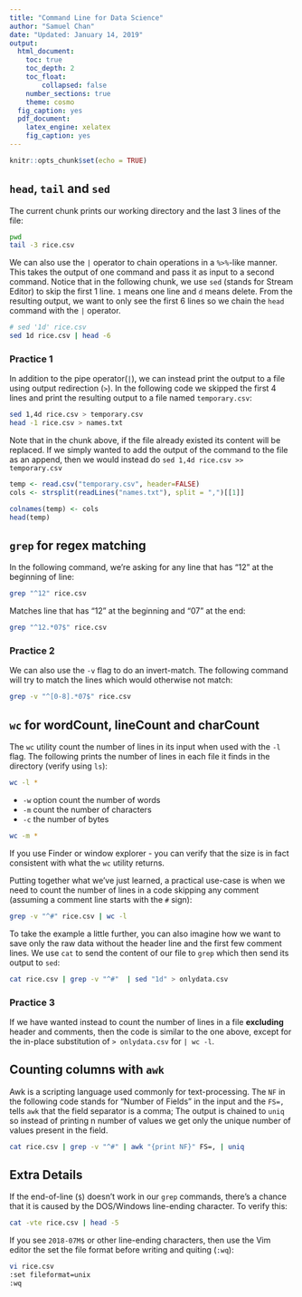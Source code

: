 ```yaml
---
title: "Command Line for Data Science"
author: "Samuel Chan"
date: "Updated: January 14, 2019"
output: 
  html_document:
    toc: true
    toc_depth: 2
    toc_float: 
        collapsed: false
    number_sections: true
    theme: cosmo
  fig_caption: yes
  pdf_document:
    latex_engine: xelatex
    fig_caption: yes
---
```


```r
knitr::opts_chunk$set(echo = TRUE)
```

## `head`, `tail` and `sed`

The current chunk prints our working directory and the last 3 lines of the file:
```bash
pwd
tail -3 rice.csv
```

We can also use the `|` operator to chain operations in a `%>%`-like manner. This takes the output of one command and pass it as input to a second command.
Notice that in the following chunk, we use `sed` (stands for Stream Editor) to skip the first 1 line. `1` means one line and `d` means delete. From the resulting output, we want to only see the first 6 lines so we chain the `head` command with the `|` operator.

```bash
# sed '1d' rice.csv 
sed 1d rice.csv | head -6
```

### Practice 1

In addition to the pipe operator(`|`), we can instead print the output to a file using output redirection (`>`). In the following code we skipped the first 4 lines and print the resulting output to a file named `temporary.csv`:

```bash
sed 1,4d rice.csv > temporary.csv
head -1 rice.csv > names.txt
```

Note that in the chunk above, if the file already existed its content will be replaced. If we simply wanted to add the output of the command to the file as an append, then we would instead do `sed 1,4d rice.csv >> temporary.csv`

```r
temp <- read.csv("temporary.csv", header=FALSE)
cols <- strsplit(readLines("names.txt"), split = ",")[[1]]

colnames(temp) <- cols
head(temp)
```

## `grep` for regex matching
In the following command, we're asking for any line that has "12" at the beginning of line:
```bash
grep "^12" rice.csv
```

Matches line that has "12" at the beginning and "07" at the end:
```bash
grep "^12.*07$" rice.csv
```

### Practice 2
We can also use the `-v` flag to do an invert-match. The following command will try to match the lines which would otherwise not match:
```bash
grep -v "^[0-8].*07$" rice.csv
```

## `wc` for wordCount, lineCount and charCount
The `wc` utility count the number of lines in its input when used with the `-l` flag. The following prints the number of lines in each file it finds in the directory (verify using `ls`):
```bash
wc -l *
```

- `-w` option count the number of words  
- `-m` count the number of characters  
- `-c` the number of bytes
```bash
wc -m *
```

If you use Finder or window explorer - you can verify that the size is in fact consistent with what the `wc` utility returns.

Putting together what we've just learned, a practical use-case is when we need to count the number of lines in a code skipping any comment (assuming a comment line starts with the `#` sign):
```bash
grep -v "^#" rice.csv | wc -l
```

To take the example a little further, you can also imagine how we want to save only the raw data without the header line and the first few comment lines. We use `cat` to send the content of our file to `grep` which then send its output to `sed`:
```bash
cat rice.csv | grep -v "^#"  | sed "1d" > onlydata.csv
```

### Practice 3
If we have wanted instead to count the number of lines in a file **excluding** header and comments, then the code is similar to the one above, except for the in-place substitution of `> onlydata.csv` for `| wc -l`. 


## Counting columns with `awk` 
Awk is a scripting language used commonly for text-processing. The `NF` in the following code stands for "Number of Fields" in the input and the `FS=,` tells `awk` that the field separator is a comma; The output is chained to `uniq` so instead of printing n number of values we get only the unique number of values present in the field.
```bash
cat rice.csv | grep -v "^#" | awk "{print NF}" FS=, | uniq
```


## Extra Details
If the end-of-line (`$`) doesn't work in our `grep` commands, there's a chance that it is caused by the DOS/Windows line-ending character. To verify this:
```bash
cat -vte rice.csv | head -5
```

If you see `2018-07M$` or other line-ending characters, then use the Vim editor the set the file format before writing and quiting (`:wq`):
```bash
vi rice.csv
:set fileformat=unix
:wq
```





